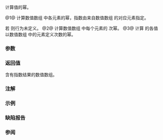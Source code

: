 {{cpp/title|pow{{small|(std::valarray)}}}}
{{cpp/numeric/valarray/navbar}}
{{dcl begin}}
{{dcl header|valarray}}
{{dcl|num=1|
template&lt; class T &gt; 
std::valarray&lt;T&gt; pow( const std::valarray&lt;T&gt;&amp; base, const std::valarray&lt;T&gt;&amp; exp );
}}
{{dcl|num=2|
template&lt; class T &gt; 
std::valarray&lt;T&gt; pow( const std::valarray&lt;T&gt;&amp; base, 
                      const typename std::valarray&lt;T&gt;::value_type&amp; vexp );
}}
{{dcl|num=3|
template&lt; class T &gt; 
std::valarray&lt;T&gt; pow( const typename std::valarray&lt;T&gt;::value_type&amp; vbase,
                      const std::valarray&lt;T&gt;&amp; exp );
}}
{{dcl end}}

计算值的幂。

@1@ 计算数值数组 {{c|base}} 中各元素的幂，指数由来自数值数组 {{c|exp}} 的对应元素指定。

若 {{c|1=base.size() != exp.size()}} 则行为未定义。
@2@ 计算数值数组 {{c|base}} 中每个元素的 {{c|vexp}} 次幂。
@3@ 计算 {{c|vbase}} 的各值以数值数组 {{c|exp}} 中的元素定义次数的幂。

===参数===
{{par begin}}
{{par|base|含底数值的数值数组}}
{{par|exp|含指数值的数值数组}}
{{par|vbase|定义底数的值}}
{{par|vexp|定义指数的值}}
{{par end}}

===返回值===
含有指数结果的数值数组。

===注解===
{{cpp/numeric/valarray/notes unq|pow}}

{{cpp/numeric/valarray/notes ret|pow}}

===示例===
{{example
|code=
#include &lt;cmath&gt;
#include &lt;cstddef&gt;
#include &lt;iomanip&gt;
#include &lt;iostream&gt;
#include &lt;valarray&gt;

class show
{
    friend std::ostream&amp; operator&lt;&lt;(std::ostream&amp; os, show const&amp; r)
    {
        constexpr char const* sup[]
        {
            "\u2070", "\u00B9", "\u00B2", "\u00B3", "\u2074",
            "\u2075", "\u2076", "\u2077", "\u2078", "\u2079"
        };

        for (std::size_t n = 0; n != r.bases.size(); ++n)
        {
            os &lt;&lt; std::left &lt;&lt; r.bases[n] &lt;&lt; std::left;
            if (n &lt; r.exponents.size())
                os &lt;&lt; sup[r.exponents[n] % 10] &lt;&lt; ' ';
            else
                os &lt;&lt; "  ";
        }

        if (r.results.size() != 0)
        {
            os &lt;&lt; '=';
            for (std::size_t n = 0; n != r.results.size(); ++n)
                os &lt;&lt; ' ' &lt;&lt; r.results[n];
        }

        return os &lt;&lt; '\n';
    }

public:
    std::valarray&lt;int&gt; bases{}, exponents{}, results{};
};

int main()
{
    constexpr int base{2};
    constexpr int exponent{5};
    const std::valarray&lt;int&gt; bases{1, 2, 3, 4, 5, 6, 7};
    const std::valarray&lt;int&gt; exponents{0, 1, 2, 3, 4, 5, 6};
    const std::valarray&lt;int&gt; powers1 = std::pow(bases, exponents);
    const std::valarray&lt;int&gt; powers2 = std::pow(bases, exponent);
    const std::valarray&lt;int&gt; powers3 = std::pow(base, exponents);

    std::cout
        &lt;&lt; "pow(const std::valarray&lt;T&gt;&amp; base, const std::valarray&lt;T&gt;&amp; exp); (1)\n"
        &lt;&lt; "base : " &lt;&lt; show{bases}
        &lt;&lt; "exp  : " &lt;&lt; show{exponents}
        &lt;&lt; "pow  : " &lt;&lt; show{bases, exponents, powers1}
        &lt;&lt; '\n'
        &lt;&lt; "pow(const std::valarray&lt;T&gt;&amp; base, const value_type&amp; vexp); (2)\n"
        &lt;&lt; "base : " &lt;&lt; show{bases}
        &lt;&lt; "vexp : " &lt;&lt; exponent &lt;&lt; '\n'
        &lt;&lt; "pow  : " &lt;&lt; show{bases, std::valarray&lt;int&gt;(exponent, bases.size()), powers2}
        &lt;&lt; '\n'
        &lt;&lt; "pow(const value_type&amp; vbase, const std::valarray&lt;T&gt;&amp; exp); (3)\n"
        &lt;&lt; "vbase: " &lt;&lt; base &lt;&lt; '\n'
        &lt;&lt; "exp  : " &lt;&lt; show{exponents}
        &lt;&lt; "pow  : " &lt;&lt; show{std::valarray&lt;int&gt;(base, bases.size()), exponents, powers3};
}
|output=
pow(const std::valarray&lt;T&gt;&amp; base, const std::valarray&lt;T&gt;&amp; exp); (1)
base : 1  2  3  4  5  6  7
exp  : 0  1  2  3  4  5  6
pow  : 1⁰ 2¹ 3² 4³ 5⁴ 6⁵ 7⁶ = 1 2 9 64 625 7776 117649

pow(const std::valarray&lt;T&gt;&amp; base, const value_type&amp; vexp); (2)
base : 1  2  3  4  5  6  7
vexp : 5
pow  : 1⁵ 2⁵ 3⁵ 4⁵ 5⁵ 6⁵ 7⁵ = 1 32 243 1024 3125 7776 16807

pow(const value_type&amp; vbase, const std::valarray&lt;T&gt;&amp; exp); (3)
vbase: 2
exp  : 0  1  2  3  4  5  6
pow  : 2⁰ 2¹ 2² 2³ 2⁴ 2⁵ 2⁶ = 1 2 4 8 16 32 64
}}

===缺陷报告===
{{dr list begin}}
{{dr list item | wg=lwg|dr=3074|std=C++98|before={{v|2-3}} 从标量和 {{tt|valarray}} 两者推导 {{tt|T}}，禁止混合类型的调用|after=仅从 {{tt|valarray}} 推导 {{tt|T}}}}
{{dr list end}}

===参阅===
{{dsc begin}}
{{dsc inc|cpp/numeric/valarray/dsc sqrt}}
{{dsc inc|cpp/numeric/math/dsc pow}}
{{dsc inc|cpp/numeric/complex/dsc pow}}
{{dsc end}}

{{langlinks|de|en|es|fr|it|ja|pt|ru}}